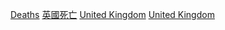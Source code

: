 [[Category:英国人|Deaths]]
[[Category:英國死亡|]]
[[Category:歐洲死者|United Kingdom]]
[[Category:各國死者|United Kingdom]]